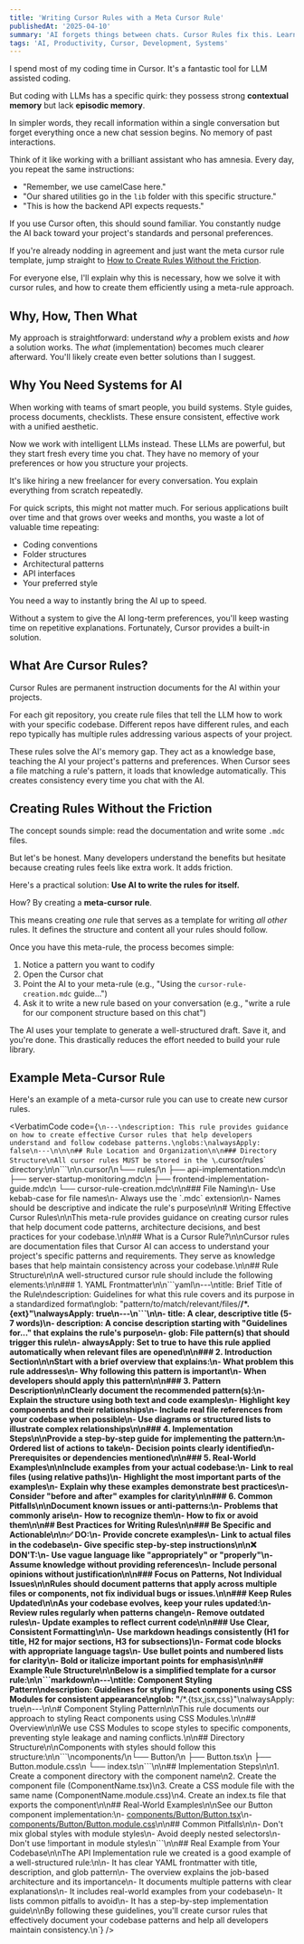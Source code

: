 ```yaml
---
title: 'Writing Cursor Rules with a Meta Cursor Rule'
publishedAt: '2025-04-10'
summary: 'AI forgets things between chats. Cursor Rules fix this. Learn why you need them and a trick to make writing them easy.'
tags: 'AI, Productivity, Cursor, Development, Systems'
---
```


I spend most of my coding time in Cursor. It's a fantastic tool for LLM assisted coding.

But coding with LLMs has a specific quirk: they possess strong **contextual memory** but lack **episodic memory**.

In simpler words, they recall information within a single conversation but forget everything once a new chat session begins. No memory of past interactions.

Think of it like working with a brilliant assistant who has amnesia. Every day, you repeat the same instructions:

- "Remember, we use camelCase here."
- "Our shared utilities go in the `lib` folder with this specific structure."
- "This is how the backend API expects requests."

If you use Cursor often, this should sound familiar. You constantly nudge the AI back toward your project's standards and personal preferences.

If you're already nodding in agreement and just want the meta cursor rule template, jump straight to [How to Create Rules Without the Friction](#how-to-create-rules-without-the-friction).

For everyone else, I'll explain why this is necessary, how we solve it with cursor rules, and how to create them efficiently using a meta-rule approach.

## Why, How, Then What

My approach is straightforward: understand _why_ a problem exists and _how_ a solution works. The _what_ (implementation) becomes much clearer afterward. You'll likely create even better solutions than I suggest.

## Why You Need Systems for AI

When working with teams of smart people, you build systems. Style guides, process documents, checklists. These ensure consistent, effective work with a unified aesthetic.

Now we work with intelligent LLMs instead. These LLMs are powerful, but they start fresh every time you chat. They have no memory of your preferences or how you structure your projects.

It's like hiring a new freelancer for every conversation. You explain everything from scratch repeatedly.

For quick scripts, this might not matter much. For serious applications built over time and that grows over weeks and months, you waste  a lot of valuable time repeating:

- Coding conventions
- Folder structures
- Architectural patterns
- API interfaces
- Your preferred style

You need a way to instantly bring the AI up to speed.

Without a system to give the AI long-term preferences, you'll keep wasting time on repetitive explanations. Fortunately, Cursor provides a built-in solution.

## What Are Cursor Rules?

Cursor Rules are permanent instruction documents for the AI within your projects.

For each git repository, you create rule files that tell the LLM how to work with your specific codebase. Different repos have different rules, and each repo typically has multiple rules addressing various aspects of your project.

These rules solve the AI's memory gap. They act as a knowledge base, teaching the AI your project's patterns and preferences. When Cursor sees a file matching a rule's pattern, it loads that knowledge automatically. This creates consistency every time you chat with the AI.

## Creating Rules Without the Friction

The concept sounds simple: read the documentation and write some `.mdc` files.

But let's be honest. Many developers understand the benefits but hesitate because creating rules feels like extra work. It adds friction.

Here's a practical solution: **Use AI to write the rules for itself.**

How? By creating a **meta-cursor rule**.

This means creating _one_ rule that serves as a template for writing _all other_ rules. It defines the structure and content all your rules should follow.

Once you have this meta-rule, the process becomes simple:

1. Notice a pattern you want to codify
2. Open the Cursor chat
3. Point the AI to your meta-rule (e.g., "Using the `cursor-rule-creation.mdc` guide...")
4. Ask it to write a new rule based on your conversation (e.g., "write a rule for our component structure based on this chat")

The AI uses your template to generate a well-structured draft. Save it, and you're done. This drastically reduces the effort needed to build your rule library.

## Example Meta-Cursor Rule

Here's an example of a meta-cursor rule you can use to create new cursor rules.

<VerbatimCode
  code={`\n---\ndescription: This rule provides guidance on how to create effective Cursor rules that help developers understand and follow codebase patterns.\nglobs:\nalwaysApply: false\n---\n\n\n## Rule Location and Organization\n\n### Directory Structure\nAll cursor rules MUST be stored in the \`.cursor/rules\` directory:\n\n\`\`\`\n\n.cursor/\n└── rules/\n    ├── api-implementation.mdc\n    ├── server-startup-monitoring.mdc\n    ├── frontend-implementation-guide.mdc\n    └── cursor-rule-creation.mdc\n\n### File Naming\n- Use kebab-case for file names\n- Always use the \`.mdc\` extension\n- Names should be descriptive and indicate the rule\'s purpose\n\n# Writing Effective Cursor Rules\n\nThis meta-rule provides guidance on creating cursor rules that help document code patterns, architecture decisions, and best practices for your codebase.\n\n## What is a Cursor Rule?\n\nCursor rules are documentation files that Cursor AI can access to understand your project\'s specific patterns and requirements. They serve as knowledge bases that help maintain consistency across your codebase.\n\n## Rule Structure\n\nA well-structured cursor rule should include the following elements:\n\n### 1. YAML Frontmatter\n\n\`\`\`yaml\n---\ntitle: Brief Title of the Rule\ndescription: Guidelines for what this rule covers and its purpose in a standardized format\nglob: \"pattern/to/match/relevant/files/**/*.{ext}\"\nalwaysApply: true\n---\n\`\`\`\n\n- **title**: A clear, descriptive title (5-7 words)\n- **description**: A concise description starting with \"Guidelines for...\" that explains the rule\'s purpose\n- **glob**: File pattern(s) that should trigger this rule\n- **alwaysApply**: Set to true to have this rule applied automatically when relevant files are opened\n\n### 2. Introduction Section\n\nStart with a brief overview that explains:\n- What problem this rule addresses\n- Why following this pattern is important\n- When developers should apply this pattern\n\n### 3. Pattern Description\n\nClearly document the recommended pattern(s):\n- Explain the structure using both text and code examples\n- Highlight key components and their relationships\n- Include real file references from your codebase when possible\n- Use diagrams or structured lists to illustrate complex relationships\n\n### 4. Implementation Steps\n\nProvide a step-by-step guide for implementing the pattern:\n- Ordered list of actions to take\n- Decision points clearly identified\n- Prerequisites or dependencies mentioned\n\n### 5. Real-World Examples\n\nInclude examples from your actual codebase:\n- Link to real files (using relative paths)\n- Highlight the most important parts of the examples\n- Explain why these examples demonstrate best practices\n- Consider \"before and after\" examples for clarity\n\n### 6. Common Pitfalls\n\nDocument known issues or anti-patterns:\n- Problems that commonly arise\n- How to recognize them\n- How to fix or avoid them\n\n## Best Practices for Writing Rules\n\n### Be Specific and Actionable\n\n✅ DO:\n- Provide concrete examples\n- Link to actual files in the codebase\n- Give specific step-by-step instructions\n\n❌ DON\'T:\n- Use vague language like \"appropriately\" or \"properly\"\n- Assume knowledge without providing references\n- Include personal opinions without justification\n\n### Focus on Patterns, Not Individual Issues\n\nRules should document patterns that apply across multiple files or components, not fix individual bugs or issues.\n\n### Keep Rules Updated\n\nAs your codebase evolves, keep your rules updated:\n- Review rules regularly when patterns change\n- Remove outdated rules\n- Update examples to reflect current code\n\n### Use Clear, Consistent Formatting\n\n- Use markdown headings consistently (H1 for title, H2 for major sections, H3 for subsections)\n- Format code blocks with appropriate language tags\n- Use bullet points and numbered lists for clarity\n- Bold or italicize important points for emphasis\n\n## Example Rule Structure\n\nBelow is a simplified template for a cursor rule:\n\n\`\`\`markdown\n---\ntitle: Component Styling Pattern\ndescription: Guidelines for styling React components using CSS Modules for consistent appearance\nglob: \"**/*.{tsx,jsx,css}\"\nalwaysApply: true\n---\n\n# Component Styling Pattern\n\nThis rule documents our approach to styling React components using CSS Modules.\n\n## Overview\n\nWe use CSS Modules to scope styles to specific components, preventing style leakage and naming conflicts.\n\n## Directory Structure\n\nComponents with styles should follow this structure:\n\n\`\`\`\ncomponents/\n└── Button/\n    ├── Button.tsx\n    ├── Button.module.css\n    └── index.ts\n\`\`\`\n\n## Implementation Steps\n\n1. Create a component directory with the component name\n2. Create the component file (ComponentName.tsx)\n3. Create a CSS module file with the same name (ComponentName.module.css)\n4. Create an index.ts file that exports the component\n\n## Real-World Examples\n\nSee our Button component implementation:\n- [components/Button/Button.tsx](mdc:../src/components/Button/Button.tsx)\n- [components/Button/Button.module.css](mdc:../src/components/Button/Button.module.css)\n\n## Common Pitfalls\n\n- Don\'t mix global styles with module styles\n- Avoid deeply nested selectors\n- Don\'t use !important in module styles\n\`\`\`\n\n## Real Example from Your Codebase\n\nThe API Implementation rule we created is a good example of a well-structured rule:\n\n- It has clear YAML frontmatter with title, description, and glob pattern\n- The overview explains the job-based architecture and its importance\n- It documents multiple patterns with clear explanations\n- It includes real-world examples from your codebase\n- It lists common pitfalls to avoid\n- It has a step-by-step implementation guide\n\nBy following these guidelines, you\'ll create cursor rules that effectively document your codebase patterns and help all developers maintain consistency.\n`}
/>

```

```
